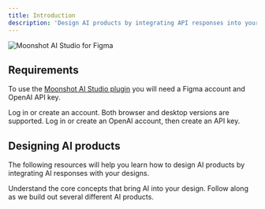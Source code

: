 ```yaml
---
title: Introduction
description: 'Design AI products by integrating API responses into your Figma designs'
---
```


<Frame>
  <img
    src="/images/docs-introduction.png"
    alt="Moonshot AI Studio for Figma"
  />
</Frame>

## Requirements

To use the [Moonshot AI Studio plugin](https://www.figma.com/community) you will need a Figma account and OpenAI API key.

<CardGroup cols={2}>
  <Card
    title="Figma"
    icon="figma"
    href="https://www.figma.com/"
  >
    Log in or create an account. Both browser and desktop versions are supported.
  </Card>
  <Card
    title="OpenAI API key"
    icon="key"
    href="https://platform.openai.com/api-keys"
  >
    Log in or create an OpenAI account, then create an API key.
  </Card>
</CardGroup>

## Designing AI products

The following resources will help you learn how to design AI products by integrating AI responses with your designs.

<CardGroup cols={1}>
  <Card
    title="Basic concepts"
    icon="book"
    href="basics"
    horizontal
  >
    Understand the core concepts that bring AI into your design.
  </Card>
  <Card
    title="Guided examples"
    icon="arrow-progress"
    href="examples"
    horizontal
  >
    Follow along as we build out several different AI products.
  </Card>
</CardGroup>
